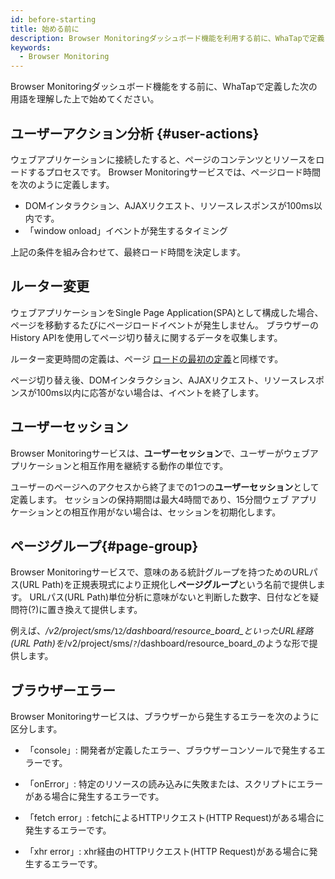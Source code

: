```yaml
---
id: before-starting
title: 始める前に
description: Browser Monitoringダッシュボード機能を利用する前に、WhaTapで定義した用語を熟知してから始めてください。
keywords:
  - Browser Monitoring
---
```


Browser Monitoringダッシュボード機能をする前に、WhaTapで定義した次の用語を理解した上で始めてください。

## ユーザーアクション分析 {#user-actions}

ウェブアプリケーションに接続したすると、ページのコンテンツとリソースをロードするプロセスです。 Browser Monitoringサービスでは、ページロード時間を次のように定義します。

- DOMインタラクション、AJAXリクエスト、リソースレスポンスが100ms以内です。
- 「window onload」イベントが発生するタイミング

上記の条件を組み合わせて、最終ロード時間を決定します。

## ルーター変更

ウェブアプリケーションをSingle Page Application(SPA)として構成した場合、ページを移動するたびにページロードイベントが発生しません。 ブラウザーのHistory APIを使用してページ切り替えに関するデータを収集します。 

ルーター変更時間の定義は、ページ [ロードの最初の定義](#user-actions)と同様です。

ページ切り替え後、DOMインタラクション、AJAXリクエスト、リソースレスポンスが100ms以内に応答がない場合は、イベントを終了します。

## ユーザーセッション

Browser Monitoringサービスは、**ユーザーセッション**で、ユーザーがウェブアプリケーションと相互作用を継続する動作の単位です。

ユーザーのページへのアクセスから終了までの1つの**ユーザーセッション**として定義します。 セッションの保持期間は最大4時間であり、15分間ウェブ アプリケーションとの相互作用がない場合は、セッションを初期化します。

## ページグループ{#page-group}

Browser Monitoringサービスで、意味のある統計グループを持つためのURLパス(URL Path)を正規表現式により正規化し**ページグループ**という名前で提供します。 URLパス(URL Path)単位分析に意味がないと判断した数字、日付などを疑問符(?)に置き換えて提供します。

例えば、_/v2/project/sms/_`12`_/dashboard/resource_board_といったURL経路(URL Path)を_/v2/project/sms/_`?`_/dashboard/resource_board_のような形で提供します。

## ブラウザーエラー

Browser Monitoringサービスは、ブラウザーから発生するエラーを次のように区分します。

- 「console」: 開発者が定義したエラー、ブラウザーコンソールで発生するエラーです。

- 「onError」: 特定のリソースの読み込みに失敗または、スクリプトにエラーがある場合に発生するエラーです。

- 「fetch error」: fetchによるHTTPリクエスト(HTTP Request)がある場合に発生するエラーです。

- 「xhr error」: xhr経由のHTTPリクエスト(HTTP Request)がある場合に発生するエラーです。
